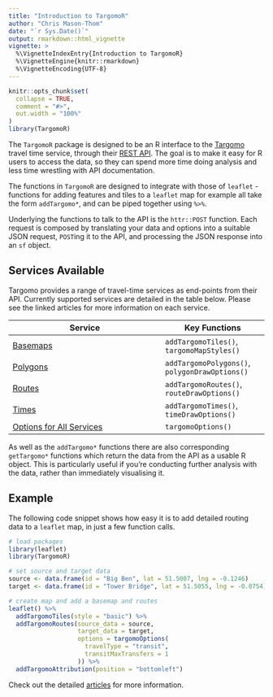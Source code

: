 ```yaml
---
title: "Introduction to TargomoR"
author: "Chris Mason-Thom"
date: "`r Sys.Date()`"
output: rmarkdown::html_vignette
vignette: >
  %\VignetteIndexEntry{Introduction to TargomoR}
  %\VignetteEngine{knitr::rmarkdown}
  %\VignetteEncoding{UTF-8}
---
```


```r
knitr::opts_chunk$set(
  collapse = TRUE,
  comment = "#>",
  out.width = "100%"
)
library(TargomoR)
```

The `TargomoR` package is designed to be an R interface to the [Targomo](https://www.targomo.com/) travel time service, through their [REST API](https://docs.targomo.com/core/). The goal is to make it easy for R users to access the data, so they can spend more time doing analysis and less time wrestling with API documentation.

The functions in `TargomoR` are designed to integrate with those of `leaflet` - functions for adding features and tiles to a `leaflet` map for example all take the form `addTargomo*`, and can be piped together using `%>%`. 

Underlying the functions to talk to the API is the `httr::POST` function. Each request is composed by translating your data and options into a suitable JSON request, `POST`ing it to the API, and processing the JSON response into an `sf` object.

## Services Available

Targomo provides a range of travel-time services as end-points from their API. Currently supported services are detailed in the table below. Please see the linked articles for more information on each service.

| **Service**                                                          | **Key Functions**                              | 
| -------------------------------------------------------------------- | ---------------------------------------------- |
| [Basemaps](https://cwthom.github.io/TargomoR/articles/Basemaps.html) | `addTargomoTiles()`, `targomoMapStyles()`      |
| [Polygons](https://cwthom.github.io/TargomoR/articles/Polygons.html) | `addTargomoPolygons()`, `polygonDrawOptions()` |
| [Routes](https://cwthom.github.io/TargomoR/articles/Routes.html)     | `addTargomoRoutes()`, `routeDrawOptions()`     |
| [Times](https://cwthom.github.io/TargomoR/articles/Times.html)       | `addTargomoTimes()`, `timeDrawOptions()`       |
| [Options for All Services](https://cwthom.github.io/TargomoR/articles/Options.html) | `targomoOptions()`              |

As well as the `addTargomo*` functions there are also corresponding `getTargomo*` functions which return the data from the API as a usable R object. This is particularly useful if you're conducting further analysis with the data, rather than immediately visualising it.

## Example

The following code snippet shows how easy it is to add detailed routing data to a `leaflet` map, in just a few function calls.

```r
# load packages
library(leaflet)
library(TargomoR)

# set source and target data
source <- data.frame(id = "Big Ben", lat = 51.5007, lng = -0.1246)
target <- data.frame(id = "Tower Bridge", lat = 51.5055, lng = -0.0754)

# create map and add a basemap and routes
leaflet() %>% 
  addTargomoTiles(style = "basic") %>% 
  addTargomoRoutes(source_data = source,
                   target_data = target,
                   options = targomoOptions(
                     travelType = "transit",
                     transitMaxTransfers = 1
                   )) %>% 
  addTargomoAttribution(position = "bottomleft")
```

Check out the detailed [articles](https://cwthom.github.io/TargomoR/articles) for more information.
